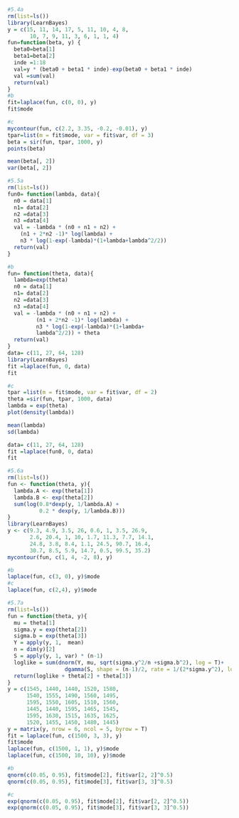 

```{r}
#5.4a
rm(list=ls())
library(LearnBayes)
y = c(15, 11, 14, 17, 5, 11, 10, 4, 8, 
       10, 7, 9, 11, 3, 6, 1, 1, 4)
fun=function(beta, y) {
  beta0=beta[1]
  beta1=beta[2]
  inde =1:18
  val=y * (beta0 + beta1 * inde)-exp(beta0 + beta1 * inde)
  val =sum(val)
  return(val)
}
#b
fit=laplace(fun, c(0, 0), y)
fit$mode
```

```{r}
#c
mycontour(fun, c(2.2, 3.35, -0.2, -0.01), y)
tpar=list(m = fit$mode, var = fit$var, df = 3)
beta = sir(fun, tpar, 1000, y)
points(beta)
```


```{r}
mean(beta[, 2])
var(beta[, 2])
```


```{r}
#5.5a
rm(list=ls())
fun0= function(lambda, data){
  n0 = data[1]
  n1= data[2]
  n2 =data[3]
  n3 =data[4]
  val = -lambda * (n0 + n1 + n2) + 
    (n1 + 2*n2 -1)* log(lambda) + 
    n3 * log(1-exp(-lambda)*(1+lambda+lambda^2/2))
  return(val)
}

```


```{r}
#b
fun= function(theta, data){
  lambda=exp(theta)
  n0 = data[1]
  n1= data[2]
  n2 =data[3]
  n3 =data[4]
  val = -lambda * (n0 + n1 + n2) + 
         (n1 + 2*n2 -1)* log(lambda) + 
         n3 * log(1-exp(-lambda)*(1+lambda+
         lambda^2/2)) + theta
  return(val)
}
data= c(11, 27, 64, 128)
library(LearnBayes)
fit =laplace(fun, 0, data)
fit
```


```{r}
#c
tpar =list(m = fit$mode, var = fit$var, df = 2)
theta =sir(fun, tpar, 1000, data)
lambda = exp(theta)
plot(density(lambda))

```


```{r}
mean(lambda)
sd(lambda)
```

```{r}
data= c(11, 27, 64, 128)
fit =laplace(fun0, 0, data)
fit
```


```{r}
#5.6a
rm(list=ls())
fun <- function(theta, y){
  lambda.A <- exp(theta[1])
  lambda.B <- exp(theta[2])
  sum(log(0.8*dexp(y, 1/lambda.A) + 
          0.2 * dexp(y, 1/lambda.B)))
}
library(LearnBayes)
y <- c(9.3, 4.9, 3.5, 26, 0.6, 1, 3.5, 26.9, 
       2.6, 20.4, 1, 10, 1.7, 11.3, 7.7, 14.1, 
       24.8, 3.8, 8.4, 1.1, 24.5, 90.7, 16.4, 
       30.7, 8.5, 5.9, 14.7, 0.5, 99.5, 35.2)
mycontour(fun, c(1, 4, -2, 8), y)
```


```{r}
#b
laplace(fun, c(3, 0), y)$mode
#c
laplace(fun, c(2,4), y)$mode
```


```{r}
#5.7a
rm(list=ls())
fun = function(theta, y){
  mu = theta[1]
  sigma.y = exp(theta[2])
  sigma.b = exp(theta[3])
  Y = apply(y, 1,  mean)
  n = dim(y)[2]
  S = apply(y, 1, var) * (n-1)
  loglike = sum(dnorm(Y, mu, sqrt(sigma.y^2/n +sigma.b^2), log = T)+
                  dgamma(S, shape = (n-1)/2, rate = 1/(2*sigma.y^2), log = T))
  return(loglike + theta[2] + theta[3])
}
y = c(1545, 1440, 1440, 1520, 1580, 
      1540, 1555, 1490, 1560, 1495, 
      1595, 1550, 1605, 1510, 1560, 
      1445, 1440, 1595, 1465, 1545, 
      1595, 1630, 1515, 1635, 1625, 
      1520, 1455, 1450, 1480, 1445)
y = matrix(y, nrow = 6, ncol = 5, byrow = T)
fit = laplace(fun, c(1500, 3, 3), y)
fit$mode
laplace(fun, c(1500, 1, 1), y)$mode
laplace(fun, c(1500, 10, 10), y)$mode

```


```{r}

#b
qnorm(c(0.05, 0.95), fit$mode[2], fit$var[2, 2]^0.5)
qnorm(c(0.05, 0.95), fit$mode[3], fit$var[3, 3]^0.5)


```


```{r}
#c
exp(qnorm(c(0.05, 0.95), fit$mode[2], fit$var[2, 2]^0.5))
exp(qnorm(c(0.05, 0.95), fit$mode[3], fit$var[3, 3]^0.5))
```
